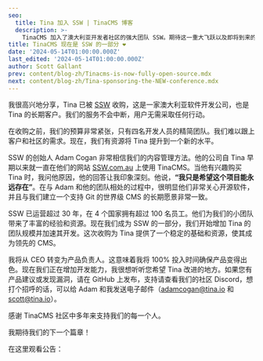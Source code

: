 ```yaml
---
seo:
  title: Tina 加入 SSW | TinaCMS 博客
  description: >-
    TinaCMS 加入了澳大利亚开发者社区的强大团队 SSW。期待这一重大飞跃以及即将到来的改进！
title: TinaCMS 现在是 SSW 的一部分 ❤️
date: '2024-05-14T01:00:00.000Z'
last_edited: '2024-05-14T01:00:00.000Z'
author: Scott Gallant
prev: content/blog-zh/Tinacms-is-now-fully-open-source.mdx
next: content/blog-zh/Tina-sponsoring-the-NEW-conference.mdx
---
```


我很高兴地分享，Tina 已被 [SSW](https://ssw.com.au/) 收购，这是一家澳大利亚软件开发公司，也是 Tina 的长期客户。我们的服务不会中断，用户无需采取任何行动。

在收购之前，我们的预算非常紧张，只有四名开发人员的精简团队。我们难以跟上客户和社区的需求。现在，我们有资源将 Tina 提升到一个新的水平。

SSW 的创始人 Adam Cogan 非常相信我们的内容管理方法。他的公司自 Tina 早期以来就一直在他们的网站 [SSW.com.au](https://ssw.com.au/) 上使用 TinaCMS。当他有兴趣购买 Tina 时，我问他原因，他的回答让我印象深刻。他说，**“我只是希望这个项目能永远存在”**。在与 Adam 和他的团队相处的过程中，很明显他们非常关心开源软件，并且与我们建立一个支持 Git 的世界级 CMS 的长期愿景非常一致。

SSW 已运营超过 30 年，在 4 个国家拥有超过 100 名员工。他们为我们的小团队带来了丰富的经验和资源。现在我们成为 SSW 的一部分，我们开始增加 Tina 的团队规模并加速其开发。这次收购为 Tina 提供了一个稳定的基础和资源，使其成为领先的 CMS。

我将从 CEO 转变为产品负责人。这意味着我将 100% 投入时间确保产品变得出色。现在我们正在增加开发能力，我很想听听您希望 Tina 改进的地方。如果您有产品建议或发现漏洞，请在 GitHub 上发布，支持请查看我们的社区 Discord，想打个招呼的话，可以给 Adam 和我发送电子邮件（[adamcogan@tina.io](mailto\:adamcogan@tina.io) 和 [scott@tina.io](mailto\:scott@tina.io)）。

感谢 TinaCMS 社区中多年来支持我们的每一个人。

我期待我们的下一个篇章！

在这里观看公告：

<Youtube embedSrc="https://www.youtube.com/embed/SjDsLgpuaJI" />